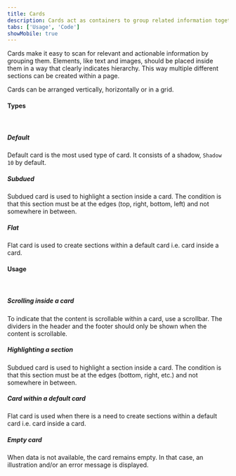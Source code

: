```yaml
---
title: Cards
description: Cards act as containers to group related information together.
tabs: ['Usage', 'Code']
showMobile: true
---
```


Cards make it easy to scan for relevant and actionable information by grouping them. Elements, like text and images, should be placed inside them in a way that clearly indicates hierarchy. This way multiple different sections can be created within a page.

Cards can be arranged vertically, horizontally or in a grid.
<br/>

#### Types
<br/>

##### Default

Default card is the most used type of card. It consists of a shadow, `Shadow 10` by default.
<Preview name='default-card' />

##### Subdued

Subdued card is used to highlight a section inside a card. The condition is that this section must be at the edges (top, right, bottom, left) and not somewhere in between.
<Preview name='card-subdued' />

##### Flat

Flat card is used to create sections within a default card i.e. card inside a card.
<Preview name='card-flat' />
<br/>

#### Usage
<br/>

##### Scrolling inside a card
To indicate that the content is scrollable within a card, use a scrollbar. The dividers in the header and the footer should only be shown when the content is scrollable.

<Preview name="default-card" />

##### Highlighting a section
Subdued card is used to highlight a section inside a card. The condition is that this section must be at the edges (bottom, right, etc.) and not somewhere in between.

<Preview name="card-subdued" />

##### Card within a default card
Flat card is used when there is a need to create sections within a default card i.e. card inside a card.

<Preview name="card-card-within-a-card" />

##### Empty card
When data is not available, the card remains empty. In that case, an illustration and/or an error message is displayed.

<Preview name="default-card" />